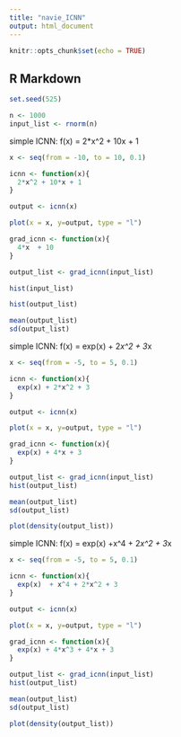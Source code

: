 ```yaml
---
title: "navie_ICNN"
output: html_document
---
```


```r
knitr::opts_chunk$set(echo = TRUE)
```

## R Markdown

```r
set.seed(525)

n <- 1000
input_list <- rnorm(n)


```


simple ICNN:
f(x) = 2*x^2  + 10x + 1
```r
x <- seq(from = -10, to = 10, 0.1)

icnn <- function(x){
  2*x^2 + 10*x + 1
}

output <- icnn(x)

plot(x = x, y=output, type = "l")
```

```r
grad_icnn <- function(x){
  4*x  + 10
}
```

```r
output_list <- grad_icnn(input_list)
```

```r
hist(input_list)
```

```r
hist(output_list)
```

```r
mean(output_list)
sd(output_list)
```

simple ICNN:
f(x) = exp(x) + 2*x^2 + 3*x
```r
x <- seq(from = -5, to = 5, 0.1)

icnn <- function(x){
  exp(x) + 2*x^2 + 3
}

output <- icnn(x)

plot(x = x, y=output, type = "l")
```

```r
grad_icnn <- function(x){
  exp(x) + 4*x + 3
}
```


```r
output_list <- grad_icnn(input_list)
hist(output_list)
```

```r
mean(output_list)
sd(output_list)
```
```r
plot(density(output_list))
```

simple ICNN:
f(x) = exp(x) +x^4 + 2*x^2 + 3*x 
```r
x <- seq(from = -5, to = 5, 0.1)

icnn <- function(x){
  exp(x)  + x^4 + 2*x^2 + 3
}

output <- icnn(x)

plot(x = x, y=output, type = "l")
```

```r
grad_icnn <- function(x){
  exp(x) + 4*x^3 + 4*x + 3
}
```


```r
output_list <- grad_icnn(input_list)
hist(output_list)
```

```r
mean(output_list)
sd(output_list)
```
```r
plot(density(output_list))
```



















